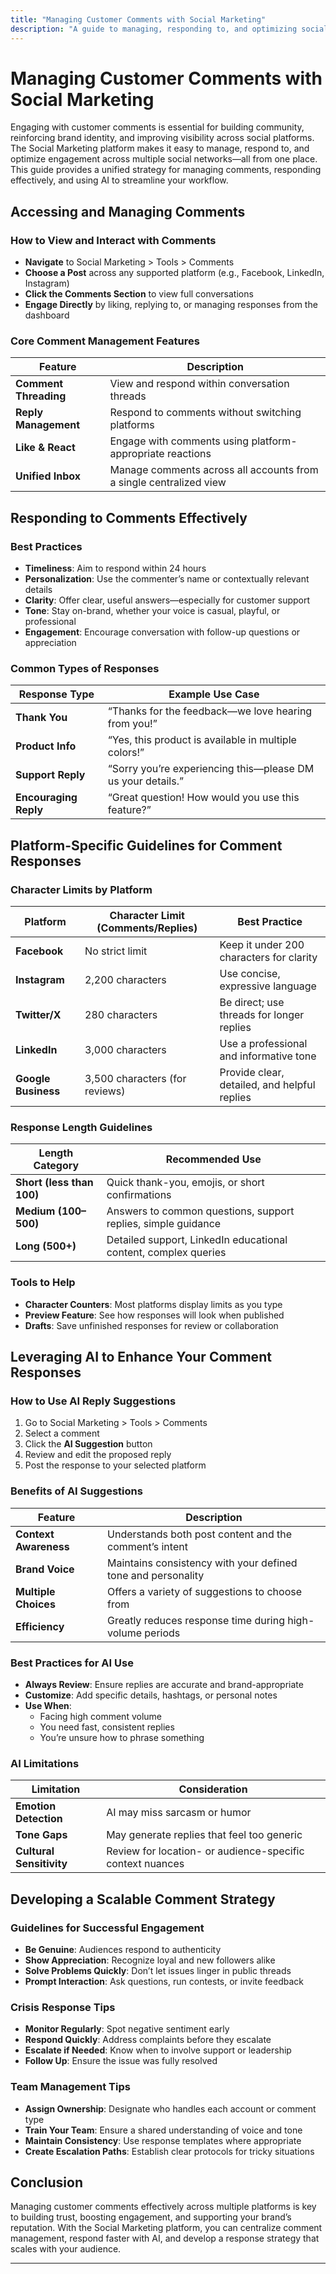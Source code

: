 ```yaml
---
title: "Managing Customer Comments with Social Marketing"
description: "A guide to managing, responding to, and optimizing social media comments using the Social Marketing platform."
---
```


# Managing Customer Comments with Social Marketing

Engaging with customer comments is essential for building community, reinforcing brand identity, and improving visibility across social platforms. The Social Marketing platform makes it easy to manage, respond to, and optimize engagement across multiple social networks—all from one place. This guide provides a unified strategy for managing comments, responding effectively, and using AI to streamline your workflow.

## Accessing and Managing Comments

### How to View and Interact with Comments

- **Navigate** to Social Marketing > Tools > Comments
- **Choose a Post** across any supported platform (e.g., Facebook, LinkedIn, Instagram)
- **Click the Comments Section** to view full conversations
- **Engage Directly** by liking, replying to, or managing responses from the dashboard

### Core Comment Management Features

| Feature                | Description                                                                |
|------------------------|----------------------------------------------------------------------------|
| **Comment Threading**  | View and respond within conversation threads                                |
| **Reply Management**   | Respond to comments without switching platforms                             |
| **Like & React**       | Engage with comments using platform-appropriate reactions                   |
| **Unified Inbox**      | Manage comments across all accounts from a single centralized view          |

## Responding to Comments Effectively

### Best Practices

- **Timeliness**: Aim to respond within 24 hours
- **Personalization**: Use the commenter’s name or contextually relevant details
- **Clarity**: Offer clear, useful answers—especially for customer support
- **Tone**: Stay on-brand, whether your voice is casual, playful, or professional
- **Engagement**: Encourage conversation with follow-up questions or appreciation

### Common Types of Responses

| Response Type       | Example Use Case                                              |
|---------------------|---------------------------------------------------------------|
| **Thank You**        | “Thanks for the feedback—we love hearing from you!”           |
| **Product Info**     | “Yes, this product is available in multiple colors!”          |
| **Support Reply**    | “Sorry you’re experiencing this—please DM us your details.”   |
| **Encouraging Reply**| “Great question! How would you use this feature?”             |

## Platform-Specific Guidelines for Comment Responses

### Character Limits by Platform

| Platform            | Character Limit (Comments/Replies) | Best Practice                                  |
|---------------------|------------------------------------|------------------------------------------------|
| **Facebook**        | No strict limit                    | Keep it under 200 characters for clarity       |
| **Instagram**       | 2,200 characters                   | Use concise, expressive language               |
| **Twitter/X**       | 280 characters                     | Be direct; use threads for longer replies      |
| **LinkedIn**        | 3,000 characters                   | Use a professional and informative tone        |
| **Google Business** | 3,500 characters (for reviews)     | Provide clear, detailed, and helpful replies   |

### Response Length Guidelines

| Length Category      | Recommended Use                                                   |
|----------------------|-------------------------------------------------------------------|
| **Short (less than 100)**      | Quick thank-you, emojis, or short confirmations                  |
| **Medium (100–500)**  | Answers to common questions, support replies, simple guidance     |
| **Long (500+)**       | Detailed support, LinkedIn educational content, complex queries   |

### Tools to Help

- **Character Counters**: Most platforms display limits as you type
- **Preview Feature**: See how responses will look when published
- **Drafts**: Save unfinished responses for review or collaboration

## Leveraging AI to Enhance Your Comment Responses

### How to Use AI Reply Suggestions

1. Go to Social Marketing > Tools > Comments
2. Select a comment
3. Click the **AI Suggestion** button
4. Review and edit the proposed reply
5. Post the response to your selected platform

### Benefits of AI Suggestions

| Feature              | Description                                                     |
|----------------------|-----------------------------------------------------------------|
| **Context Awareness**| Understands both post content and the comment’s intent          |
| **Brand Voice**      | Maintains consistency with your defined tone and personality    |
| **Multiple Choices** | Offers a variety of suggestions to choose from                  |
| **Efficiency**       | Greatly reduces response time during high-volume periods        |

### Best Practices for AI Use

- **Always Review**: Ensure replies are accurate and brand-appropriate
- **Customize**: Add specific details, hashtags, or personal notes
- **Use When**:
  - Facing high comment volume
  - You need fast, consistent replies
  - You’re unsure how to phrase something

### AI Limitations

| Limitation           | Consideration                                                   |
|----------------------|------------------------------------------------------------------|
| **Emotion Detection**| AI may miss sarcasm or humor                                     |
| **Tone Gaps**         | May generate replies that feel too generic                      |
| **Cultural Sensitivity** | Review for location- or audience-specific context nuances  |

## Developing a Scalable Comment Strategy

### Guidelines for Successful Engagement

- **Be Genuine**: Audiences respond to authenticity
- **Show Appreciation**: Recognize loyal and new followers alike
- **Solve Problems Quickly**: Don’t let issues linger in public threads
- **Prompt Interaction**: Ask questions, run contests, or invite feedback

### Crisis Response Tips

- **Monitor Regularly**: Spot negative sentiment early
- **Respond Quickly**: Address complaints before they escalate
- **Escalate if Needed**: Know when to involve support or leadership
- **Follow Up**: Ensure the issue was fully resolved

### Team Management Tips

- **Assign Ownership**: Designate who handles each account or comment type
- **Train Your Team**: Ensure a shared understanding of voice and tone
- **Maintain Consistency**: Use response templates where appropriate
- **Create Escalation Paths**: Establish clear protocols for tricky situations

## Conclusion

Managing customer comments effectively across multiple platforms is key to building trust, boosting engagement, and supporting your brand’s reputation. With the Social Marketing platform, you can centralize comment management, respond faster with AI, and develop a response strategy that scales with your audience.

---

